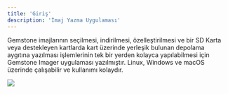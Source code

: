 ```yaml
---
title: 'Giriş'
description: 'İmaj Yazma Uygulaması'
---
```


Gemstone imajlarının seçilmesi, indirilmesi, özelleştirilmesi ve bir SD Karta veya destekleyen kartlarda kart
üzerinde yerleşik bulunan depolama aygıtına yazılması işlemlerinin tek bir yerden kolayca yapılabilmesi için
Gemstone Imager uygulaması yazılmıştır. Linux, Windows ve macOS üzerinde çalışabilir ve kullanımı kolaydır.

<Frame>
  <img className="block" src="/images/gem-imager/a-main.png"/>
</Frame>
